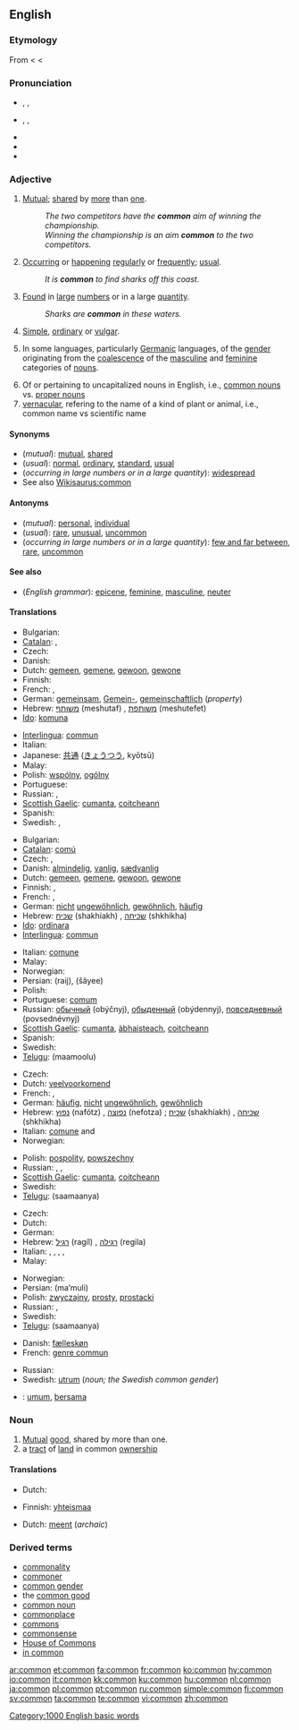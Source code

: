 {{wikipedia}}
==English==

{{rank|town|dark|ye|438|common|subject|can't|ready}}

===Etymology===
From {{etyl|fro}} {{term|comun|lang=fro}} < {{etyl|la}} {{term|communis|commūnis|common, public, general|lang=la}} < {{proto|Indo-European|ko-moin-i|held in common}}

===Pronunciation===
* {{a|RP}} {{enPR|kŏm'ən}}, {{IPA|/ˈkɒmən/}}, {{SAMPA|/"kQm@n/}}
* {{a|GenAm}} {{enPR|kŏm'ən}}, {{IPA|/ˈkɑmən/}}, {{SAMPA|/"kAm@n/}}
* {{audio|en-us-common.ogg|Audio (US)}}
* {{rhymes|ɒmən}}
* {{hyphenation|com|mon}}

===Adjective===
{{en-adj|er|more}}

# [[mutual|Mutual]]; [[share]]d by [[more]] than [[one]].
#: ''The two competitors have the '''common''' aim of winning the championship.''
#: ''Winning the championship is an aim '''common''' to the two competitors.''
# [[occur|Occur]]ring or [[happen]]ing [[regularly]] or [[frequently]]; [[usual]].
#: ''It is '''common''' to find sharks off this coast.''
# [[found|Found]] in [[large]] [[number]]s or in a large [[quantity]].
#: ''Sharks are '''common''' in these waters.''
# [[simple|Simple]], [[ordinary]] or [[vulgar]].
# {{grammar}} In some languages, particularly [[Germanic]] languages, of the [[gender]] originating from the [[coalescence]] of the [[masculine]] and [[feminine]] categories of [[noun]]s.
# Of or pertaining to uncapitalized nouns in English, i.e., [[common nouns]] vs. [[proper nouns]]
# [[vernacular]], refering to the name of a kind of plant or animal, i.e., common name vs scientific name

====Synonyms====
* (''mutual''): [[mutual]], [[shared]]
* (''usual''): [[normal]], [[ordinary]], [[standard]], [[usual]]
* (''occurring in large numbers or in a large quantity''): [[widespread]]
* See also [[Wikisaurus:common]]

====Antonyms====
* (''mutual''): [[personal]], [[individual]]
* (''usual''): [[rare]], [[unusual]], [[uncommon]]
* (''occurring in large numbers or in a large quantity''): [[few and far between]], [[rare]], [[uncommon]]

====See also====
* (''English grammar''): [[epicene]], [[feminine]], [[masculine]], [[neuter]]

====Translations====
{{trans-top|mutual}}
* Bulgarian: {{t|bg|общ|tr=obšt|m}}
* [[Catalan]]: {{t|ca|comú|m}}, {{t|ca|comuna|f}}
* Czech: {{t+|cs|společný|m}}
* Danish: {{t|da|fælles}}
* Dutch: [[gemeen]], [[gemene]], [[gewoon]], [[gewone]]
* Finnish: {{t+|fi|yhteinen}}
* French: {{t+|fr|commun|m}}, {{t+|fr|commune|f}}
* German: [[gemeinsam]], [[Gemein-]], [[gemeinschaftlich]] (''property'')
* Hebrew: [[משותף]] (meshutaf) {{m}}, [[משותפת]] (meshutefet) {{f}}
* [[Ido]]: [[komuna]]
{{trans-mid}}
* [[Interlingua]]: [[commun#Interlingua|commun]]
* Italian: {{t|it|comune|m|f}}
* Japanese: [[共通]] ([[きょうつう]], kyōtsū)
* Malay: {{t+|ms|sama|xs=Malay}}
* Polish: [[wspólny]], [[ogólny]]
* Portuguese: {{t|pt|comum|m|f}}
* Russian: {{t+|ru|общий|tr=óbščij|sc=Cyrl}}, {{t+|ru|взаимный|tr=vzaímnyj|sc=Cyrl}}
* [[Scottish Gaelic]]: [[cumanta]], [[coitcheann]]
* Spanish: {{t|es|común|m|f}}
* Swedish: {{t-|sv|gemensam}}, {{t+|sv|allmän}}
{{trans-bottom}}

{{trans-top|usual}}
* Bulgarian: {{t+|bg|обикновен|m|tr=obiknoven|sc=Cyrl}}
* [[Catalan]]: [[comú]] {{m}}
* Czech: {{t-|cs|běžný|m}}, {{t-|cs|obvyklý|m}}
* Danish: [[almindelig]], [[vanlig]], [[sædvanlig]]
* Dutch: [[gemeen]], [[gemene]], [[gewoon]], [[gewone]]
* Finnish: {{t+|fi|yleinen}}, {{t+|fi|tavallinen}}
* French: {{t+|fr|commun|m}}, {{t+|fr|commune|f}}
* German: [[nicht]] [[ungewöhnlich]], [[gewöhnlich]], [[häufig]]
* Hebrew: [[שכיח]] (shakhíakh) {{m}}, [[שכיחה]] (shkhikha) {{f}}
* [[Ido]]: [[ordinara]]
* [[Interlingua]]: [[commun#Interlingua|commun]]
{{trans-mid}}
* Italian: [[comune]] {{m|f}}
* Malay: {{t-|ms|biasa|xs=Malay}}
* Norwegian: {{t-|no|vanlig}}
* Persian: {{fa-Arab|[[رایج]]}} (raij), {{fa-Arab|[[شایع]]}} (šâyee)
* Polish: {{t+|pl|zwykły}}
* Portuguese: [[comum]] {{m|f}}
* Russian: [[обычный]] (obýčnyj), [[обыденный]] (obýdennyj), [[повседневный]] (povsednévnyj)
* [[Scottish Gaelic]]: [[cumanta]], [[àbhaisteach]], [[coitcheann]]
* Spanish: {{t+|es|común}}
* Swedish: {{t+|sv|vanlig}}
* [[Telugu]]: {{t|te|మామూలు|sc=Telu}} (maamoolu)
{{trans-bottom}}

{{trans-top|found in large numbers or in a large quantity}}
* Czech: {{t-|cs|běžný}}
* Dutch: [[veelvoorkomend]]
* French: {{t+|fr|commun|m}}, {{t+|fr|commune|f}}
* German: [[häufig]], [[nicht]] [[ungewöhnlich]], [[gewöhnlich]]
* Hebrew: [[נפוץ]] (nafótz) {{m}}, [[נפוצה]] (nefotza) {{f}}; [[שכיח]] (shakhíakh) {{m}}, [[שכיחה]] (shkhikha) {{f}}
* Italian: [[comune]] {{m}} and {{f}}
* Norwegian: {{t-|no|vanlig}}
{{trans-mid}}
* Polish: [[pospolity]], [[powszechny]]
* Russian: {{t+|ru|обычный|tr=obýčnyj|sc=Cyrl}}, {{t+|ru|повсеместный|tr=povseméstnyj|sc=Cyrl}}, {{t+|ru|распространённый|tr=rasprostranjónnyj|sc=Cyrl}}
* [[Scottish Gaelic]]: [[cumanta]], [[coitcheann]]
* Swedish: {{t+|sv|vanlig}}
* [[Telugu]]: {{t|te|సామాన్య|sc=Telu}} (saamaanya)
{{trans-bottom}}

{{trans-top|ordinary}}
* Czech: {{t-|cs|obyčejný}}
* Dutch: {{t+|nl|gewoon}}
* German: {{t+|de|gemein}}
* Hebrew: [[רגיל]] (ragíl) {{m}}, [[רגילה]] (regila) {{f}}
* Italian: {{t+|it|ordinario|m}}, {{t+|it|ordinaria|f}}, {{t+|it|volgare}}, {{t-|it|grossolano|m}}, {{t-|it|grossolana|f}}
* Malay: {{t-|ms|biasa|xs=Malay}}
{{trans-mid}}
* Norwegian: {{t-|no|vanlig}}
* Persian: {{fa-Arab|[[معمولی]]}} (ma‘muli)
* Polish: [[zwyczajny]], [[prosty]], [[prostacki]]
* Russian: {{t+|ru|простой|tr=prostój|sc=Cyrl}}, {{t+|ru|обыкновенный|tr=obyknovénnyj|sc=Cyrl}}
* Swedish: {{t+|sv|vanlig}}
* [[Telugu]]: {{t|te|సామాన్య|sc=Telu}} (saamaanya)
{{trans-bottom}}

{{trans-top|grammar: of the gender resulting from the coalescence of the masculine and feminine genders}}
* Danish: [[fælleskøn]]
* French: [[genre commun]]
{{trans-mid}}
* Russian: {{t+|ru|общий род|tr=óbščij rod|sc=Cyrl}}
* Swedish: [[utrum]] (''noun; the Swedish common gender'')
{{trans-bottom}}

{{checktrans}}
* {{ttbc|Indonesian}}: [[umum]], [[sama|bersama]]

===Noun===
{{en-noun}}

# [[mutual|Mutual]] [[good]], shared by more than one.
# a [[tract]] of [[land]] in common [[ownership]]

====Translations====
{{trans-top|mutual good}}
* Dutch: {{t-|nl|gemeengoed|n}}
{{trans-mid}}
* Finnish: [[yhteismaa]]
{{trans-bottom}}

{{trans-top|tract of land}}
* Dutch: [[meent]] {{m}} (''archaic'')
{{trans-mid}}
{{trans-bottom}}

===Derived terms===
* [[commonality]]
* [[commoner]]
* [[common gender]]
* the [[common good]]
* [[common noun]]
* [[commonplace]]
* [[commons]]
* [[commonsense]]
* [[House of Commons]]
* [[in common]]

[[Category:1000 English basic words]]

[[ar:common]]
[[et:common]]
[[fa:common]]
[[fr:common]]
[[ko:common]]
[[hy:common]]
[[io:common]]
[[it:common]]
[[kk:common]]
[[ku:common]]
[[hu:common]]
[[nl:common]]
[[ja:common]]
[[pl:common]]
[[pt:common]]
[[ru:common]]
[[simple:common]]
[[fi:common]]
[[sv:common]]
[[ta:common]]
[[te:common]]
[[vi:common]]
[[zh:common]]